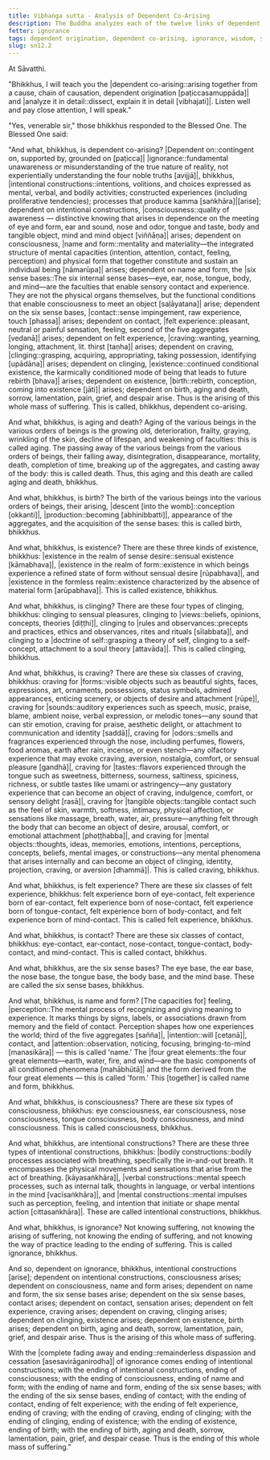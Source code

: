 ```yaml
---
title: Vibhaṅga sutta - Analysis of Dependent Co-Arising
description: The Buddha analyzes each of the twelve links of dependent co-arising, and explains how there is an arising and ending of the whole mass of suffering.
fetter: ignorance
tags: dependent origination, dependent co-arising, ignorance, wisdom, suffering, ignorance, intentional constructions, consciousness, name and form, six sense bases, contact, sensation, feeling, craving, clinging, existence, birth, aging and death, analysis, sn, sn12-21, sn12
slug: sn12.2
---
```


At Sāvatthi.

"Bhikkhus, I will teach you the |dependent co-arising::arising together from a cause, chain of causation, dependent origination [paṭiccasamuppāda]| and |analyze it in detail::dissect, explain it in detail [vibhajati]|. Listen well and pay close attention, I will speak."

"Yes, venerable sir," those bhikkhus responded to the Blessed One. The Blessed One said:

"And what, bhikkhus, is dependent co-arising? |Dependent on::contingent on, supported by, grounded on [paṭicca]| |ignorance::fundamental unawareness or misunderstanding of the true nature of reality, not experientially understanding the four noble truths [avijjā]|, bhikkhus, |intentional constructions::intentions, volitions, and choices expressed as mental, verbal, and bodily activities; constructed experiences (including proliferative tendencies); processes that produce kamma [saṅkhāra]|[arise]; dependent on intentional constructions, |consciousness::quality of awareness — distinctive knowing that arises in dependence on the meeting of eye and form, ear and sound, nose and odor, tongue and taste, body and tangible object, mind and mind object [viññāṇa]| arises; dependent on consciousness, |name and form::mentality and materiality—the integrated structure of mental capacities (intention, attention, contact, feeling, perception) and physical form that together constitute and sustain an individual being [nāmarūpa]| arises; dependent on name and form, the |six sense bases::The six internal sense bases—eye, ear, nose, tongue, body, and mind—are the faculties that enable sensory contact and experience. They are not the physical organs themselves, but the functional conditions that enable consciousness to meet an object [saḷāyatana]| arise; dependent on the six sense bases, |contact::sense impingement, raw experience, touch [phassa]| arises; dependent on contact, |felt experience::pleasant, neutral or painful sensation, feeling, second of the five aggregates [vedanā]| arises; dependent on felt experience, |craving::wanting, yearning, longing, attachment, lit. thirst [taṇha]| arises; dependent on craving, |clinging::grasping, acquiring, appropriating, taking possession, identifying [upādāna]| arises; dependent on clinging, |existence::continued conditional existence, the karmically conditioned mode of being that leads to future rebirth [bhava]| arises; dependent on existence, |birth::rebirth, conception, coming into existence [jāti]| arises; dependent on birth, aging and death, sorrow, lamentation, pain, grief, and despair arise. Thus is the arising of this whole mass of suffering. This is called, bhikkhus, dependent co-arising.

And what, bhikkhus, is aging and death? Aging of the various beings in the various orders of beings is the growing old, deterioration, frailty, graying, wrinkling of the skin, decline of lifespan, and weakening of faculties: this is called aging. The passing away of the various beings from the various orders of beings, their falling away, disintegration, disappearance, mortality, death, completion of time, breaking up of the aggregates, and casting away of the body: this is called death. Thus, this aging and this death are called aging and death, bhikkhus.

And what, bhikkhus, is birth? The birth of the various beings into the various orders of beings, their arising, |descent [into the womb]::conception [okkanti]|, |production::becoming [abhinibbatti]|, appearance of the aggregates, and the acquisition of the sense bases: this is called birth, bhikkhus.

And what, bhikkhus, is existence? There are these three kinds of existence, bhikkhus: |existence in the realm of sense desire::sensual existence [kāmabhava]|, |existence in the realm of form::existence in which beings experience a refined state of form without sensual desire [rūpabhava]|, and |existence in the formless realm::existence characterized by the absence of material form [arūpabhava]|. This is called existence, bhikkhus.

And what, bhikkhus, is clinging? There are these four types of clinging, bhikkhus: clinging to sensual pleasures, clinging to |views::beliefs, opinions, concepts, theories [diṭṭhi]|, clinging to |rules and observances::precepts and practices, ethics and observances, rites and rituals [sīlabbata]|, and clinging to a |doctrine of self::grasping a theory of self, clinging to a self-concept, attachment to a soul theory [attavāda]|. This is called clinging, bhikkhus.

And what, bhikkhus, is craving? There are these six classes of craving, bhikkhus: craving for |forms::visible objects such as beautiful sights, faces, expressions, art, ornaments, possessions, status symbols, admired appearances, enticing scenery, or objects of desire and attachment [rūpe]|, craving for |sounds::auditory experiences such as speech, music, praise, blame, ambient noise, verbal expression, or melodic tones—any sound that can stir emotion, craving for praise, aesthetic delight, or attachment to communication and identity [saddā]|, craving for |odors::smells and fragrances experienced through the nose, including perfumes, flowers, food aromas, earth after rain, incense, or even stench—any olfactory experience that may evoke craving, aversion, nostalgia, comfort, or sensual pleasure [gandhā]|, craving for |tastes::flavors experienced through the tongue such as sweetness, bitterness, sourness, saltiness, spiciness, richness, or subtle tastes like umami or astringency—any gustatory experience that can become an object of craving, indulgence, comfort, or sensory delight [rasā]|, craving for |tangible objects::tangible contact such as the feel of skin, warmth, softness, intimacy, physical affection, or sensations like massage, breath, water, air, pressure—anything felt through the body that can become an object of desire, arousal, comfort, or emotional attachment [phoṭṭhabba]|, and craving for |mental objects::thoughts, ideas, memories, emotions, intentions, perceptions, concepts, beliefs, mental images, or constructions—any mental phenomena that arises internally and can become an object of clinging, identity, projection, craving, or aversion [dhammā]|. This is called craving, bhikkhus.

And what, bhikkhus, is felt experience? There are these six classes of felt experience, bhikkhus: felt experience born of eye-contact, felt experience born of ear-contact, felt experience born of nose-contact, felt experience born of tongue-contact, felt experience born of body-contact, and felt experience born of mind-contact. This is called felt experience, bhikkhus.

And what, bhikkhus, is contact? There are these six classes of contact, bhikkhus: eye-contact, ear-contact, nose-contact, tongue-contact, body-contact, and mind-contact. This is called contact, bhikkhus.

And what, bhikkhus, are the six sense bases? The eye base, the ear base, the nose base, the tongue base, the body base, and the mind base. These are called the six sense bases, bhikkhus.

And what, bhikkhus, is name and form? [The capacities for] feeling, |perception::The mental process of recognizing and giving meaning to experience. It marks things by signs, labels, or associations drawn from memory and the field of contact. Perception shapes how one experiences the world; third of the five aggregates [sañña]|, |intention::will [cetanā]|, contact, and |attention::observation, noticing, focusing, bringing-to-mind [manasikāra]| — this is called 'name.' The |four great elements::the four great elements—earth, water, fire, and wind—are the basic components of all conditioned phenomena [mahābhūtā]| and the form derived from the four great elements — this is called 'form.' This [together] is called name and form, bhikkhus.

And what, bhikkhus, is consciousness? There are these six types of consciousness, bhikkhus: eye consciousness, ear consciousness, nose consciousness, tongue consciousness, body consciousness, and mind consciousness. This is called consciousness, bhikkhus.

And what, bhikkhus, are intentional constructions? There are these three types of intentional constructions, bhikkhus: |bodily constructions::bodily processes associated with breathing, specifically the in-and-out breath. It encompasses the physical movements and sensations that arise from the act of breathing. [kāyasaṅkhāra]|, |verbal constructions::mental speech processes, such as internal talk, thoughts in language, or verbal intentions in the mind [vacīsaṅkhāra]|, and |mental constructions::mental impulses such as perception, feeling, and intention that initiate or shape mental action [cittasaṅkhāra]|. These are called intentional constructions, bhikkhus.

And what, bhikkhus, is ignorance? Not knowing suffering, not knowing the arising of suffering, not knowing the ending of suffering, and not knowing the way of practice leading to the ending of suffering. This is called ignorance, bhikkhus.

And so, dependent on ignorance, bhikkhus, intentional constructions [arise]; dependent on intentional constructions, consciousness arises; dependent on consciousness, name and form arises; dependent on name and form, the six sense bases arise; dependent on the six sense bases, contact arises; dependent on contact, sensation arises; dependent on felt experience, craving arises; dependent on craving, clinging arises; dependent on clinging, existence arises; dependent on existence, birth arises; dependent on birth, aging and death, sorrow, lamentation, pain, grief, and despair arise. Thus is the arising of this whole mass of suffering.

With the |complete fading away and ending::remainderless dispassion and cessation [asesavirāganirodha]| of ignorance comes ending of intentional constructions; with the ending of intentional constructions, ending of consciousness; with the ending of consciousness, ending of name and form; with the ending of name and form, ending of the six sense bases; with the ending of the six sense bases, ending of contact; with the ending of contact, ending of felt experience; with the ending of felt experience, ending of craving; with the ending of craving, ending of clinging; with the ending of clinging, ending of existence; with the ending of existence, ending of birth; with the ending of birth, aging and death, sorrow, lamentation, pain, grief, and despair cease. Thus is the ending of this whole mass of suffering."